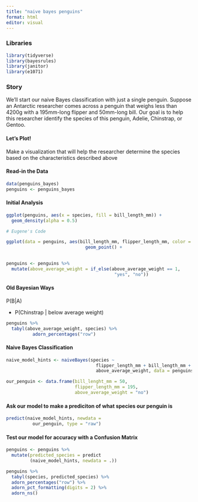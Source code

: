 ```yaml
---
title: "naive bayes penguins"
format: html
editor: visual
---
```


### Libraries

```r
library(tidyverse)
library(bayesrules)
library(janitor)
library(e1071)
```

### Story

We’ll start our naive Bayes classification with just a single penguin. Suppose an Antarctic researcher comes across a penguin that weighs less than 4200g with a 195mm-long flipper and 50mm-long bill. Our goal is to help this researcher identify the species of this penguin, Adelie, Chinstrap, or Gentoo.

#### Let's Plot!

Make a visualization that will help the researcher determine the species based on the characteristics described above

#### Read-in the Data

```r
data(penguins_bayes)
penguins <- penguins_bayes
```

#### Initial Analysis 

```r
ggplot(penguins, aes(x = species, fill = bill_length_mm)) +
  geom_density(alpha = 0.5)

# Eugene's Code

ggplot(data = penguins, aes(bill_length_mm, flipper_length_mm, color = body_mass_g)) +
                              geom_point() +
  

```

```r
penguins <- penguins %>% 
  mutate(above_average_weight = if_else(above_average_weight == 1,
                                         "yes", "no"))
```

#### Old Bayesian Ways

P(B\|A)

-   P(Chinstrap \| below average weight)

```r
penguins %>% 
  tabyl(above_average_weight, species) %>% 
          adorn_percentages("row")

```

#### Naive Bayes Classification

```r
naive_model_hints <- naiveBayes(species ~
                                  flipper_length_mm + bill_length_mm +
                                  above_average_weight, data = penguins)
```

```r
our_penguin <- data.frame(bill_lenght_mm = 50,
                          flipper_length_mm = 195,
                          above_average_weight = "no")
```

#### Ask our model to make a prediciton of what species our penguin is

```r
predict(naive_model_hints, newdata = 
          our_penguin, type = "raw")
```

#### Test our model for accuracy with a Confusion Matrix

```r
penguins <- penguins %>% 
  mutate(predicted_species = predict
         (naive_model_hints, newdata = .))

```

```r
penguins %>% 
  tabyl(species, predicted_species) %>% 
  adorn_percentages("row") %>% 
  adorn_pct_formatting(digits = 2) %>% 
  adorn_ns()
```

```r

```
